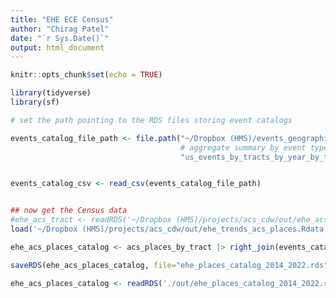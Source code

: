 ```yaml
---
title: "EHE ECE Census"
author: "Chirag Patel"
date: "`r Sys.Date()`"
output: html_document
---
```


```r
knitr::opts_chunk$set(echo = TRUE)
```

```r
library(tidyverse)
library(sf)

# set the path pointing to the RDS files storing event catalogs

events_catalog_file_path <- file.path("~/Dropbox (HMS)/events_geographical_extent",
                                      # aggregate summary by event type for the entire study period
                                      "us_events_by_tracts_by_year_by_type_2014_2022.csv") 


events_catalog_csv <- read_csv(events_catalog_file_path)


## now get the Census data 
#ehe_acs_tract <- readRDS('~/Dropbox (HMS)/projects/acs_cdw/out/ehe_acs_tract.rds')
load('~/Dropbox (HMS)/projects/acs_cdw/out/ehe_trends_acs_places.Rdata')

ehe_acs_places_catalog <- acs_places_by_tract |> right_join(events_catalog_csv, by="GEOID")

saveRDS(ehe_acs_places_catalog, file="ehe_places_catalog_2014_2022.rds")
```


```r
ehe_acs_places_catalog <- readRDS('./out/ehe_places_catalog_2014_2022.rds')
```